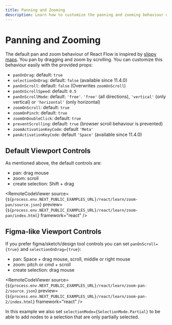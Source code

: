```yaml
---
title: Panning and Zooming
description: Learn how to customize the panning and zooming behaviour of React Flow.
---
```


# Panning and Zooming

The default pan and zoom behaviour of React Flow is inspired by [slippy maps](https://wiki.openstreetmap.org/wiki/Slippy_map). You pan by dragging and zoom by scrolling. You can customize this behaviour easily with the provided props:

- `panOnDrag`: default: `true`
- `selectionOnDrag`: default: `false` (available since 11.4.0)
- `panOnScroll`: default: `false` (Overwrites `zoomOnScroll`)
- `panOnScrollSpeed`: default: `0.5`
- `panOnScrollMode`: default: `'free'`. `'free'` (all directions), `'vertical'` (only vertical) or `'horizontal'` (only horizontal)
- `zoomOnScroll`: default: `true`
- `zoomOnPinch`: default: `true`
- `zoomOnDoubleClick`: default: `true`
- `preventScrolling`: default: `true` (browser scroll behaviour is prevented)
- `zoomActivationKeyCode`: default `'Meta'`
- `panActivationKeyCode`: default `'Space'` (available since 11.4.0)

## Default Viewport Controls

As mentioned above, the default controls are:

- pan: drag mouse
- zoom: scroll
- create selection: Shift + drag


<RemoteCodeViewer
  source={`${process.env.NEXT_PUBLIC_EXAMPLES_URL}/react/learn/zoom-pan/source.json`}
  preview={`${process.env.NEXT_PUBLIC_EXAMPLES_URL}/react/learn/zoom-pan/index.html`}
  framework="react"
/>

## Figma-like Viewport Controls

If you prefer figma/sketch/design tool controls you can set `panOnScroll={true}` and `selectionOnDrag={true}`:

- pan: Space + drag mouse, scroll, middle or right mouse
- zoom: pitch or cmd + scroll
- create selection: drag mouse

<RemoteCodeViewer
  source={`${process.env.NEXT_PUBLIC_EXAMPLES_URL}/react/learn/zoom-pan-2/source.json`}
  preview={`${process.env.NEXT_PUBLIC_EXAMPLES_URL}/react/learn/zoom-pan-2/index.html`}
  framework="react"
/>

In this example we also set `selectionMode={SelectionMode.Partial}` to be able to add nodes to a selection that are only partially selected.
